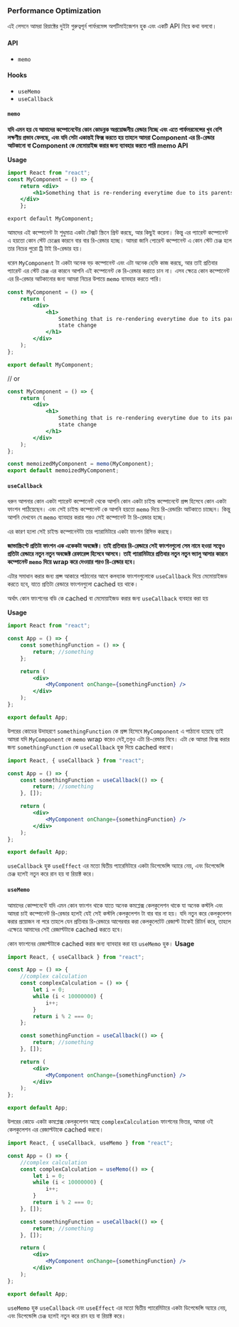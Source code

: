 ### Performance Optimization

এই লেসনে আমরা রিয়াক্টের দুইটা গুরুত্বপূর্ন পার্ফরমেন্স অপটিমাইজেশন হুক এবং একটি API নিয়ে কথা বলবো।

#### API

-   `memo`

#### Hooks

-   `useMemo`
-   `useCallback`

#### `memo`

**যদি এমন হয় যে আমাদের কম্পোনেন্টের কোন কোডব্লক অপ্রয়োজনীয় রেন্ডার নিচ্ছে এবং এতে পার্ফমরমেন্সের খুব বেশি লক্ষণীয় প্রভাব ফেলছে, এবং যদি সেটা একান্তই ফিক্স করতে হয় তাহলে আমরা Component এর রি-রেন্ডার আটকানো বা Component কে মেমোয়াইজ করার জন্য ব্যাবহার করতে পারি memo API**

**Usage**

```jsx
import React from "react";
const MyComponent = () => {
    return <div>
        <h1>Something that is re-rendering everytime due to its parents state change<h1>
    </div>
    };

export default MyComponent;

```

আমদের এই কম্পোনেন্ট টা শুধুমাত্র একটা টেক্সট স্ক্রিনে প্রিন্ট করছে, আর কিছুই করেনা। কিন্তু এর প্যারেন্ট কম্পোনেন্ট এ হয়তো কোন স্টেট চেঞ্জের কারনে বার বার রি-রেন্ডার হচ্ছে। আমরা জানি প্যেরেন্ট কম্পোনেন্ট এ কোন স্টেট চেঞ্জ হলে তার নিচের পুরো ট্রি টাই রি-রেন্ডার হয়।

ধরেন `MyComponent` টা একটা অনেক বড় কম্পোনেন্ট এবং এটা অনেক হেভি কাজ করছে, আর তাই প্রতিবার প্যারেন্ট এর স্টেট চেঞ্জ এর কারনে আপনি এই কম্পোনেন্ট কে রি-রেন্ডার করাতে চান না। এসব ক্ষেত্রে কোন কম্পোনেন্ট এর রি-রেন্ডার আটকানোর জন্য আমরা নিচের উপায়ে `memo` ব্যাবহার করতে পারি।

```jsx
const MyComponent = () => {
    return (
        <div>
            <h1>
                Something that is re-rendering everytime due to its parents
                state change
            </h1>
        </div>
    );
};

export default MyComponent;
```

// or

```jsx
const MyComponent = () => {
    return (
        <div>
            <h1>
                Something that is re-rendering everytime due to its parents
                state change
            </h1>
        </div>
    );
};

const memoizedMyComponent = memo(MyComponent);
export default memoizedMyComponent;
```

#### `useCallback`

ধরুন আপনার কোন একটা প্যারেন্ট কম্পোনেন্ট থেকে আপনি কোন একটা চাইল্ড কম্পোনেন্টে প্রপ্স হিসেবে কোন একটা ফাংশন পাঠিয়েছেন। এবং সেই চাইল্ড কম্পোনেন্ট কে আপনি হয়তো `memo` দিয়ে রি-রেন্ডারিং আটকাতে চাচ্ছেন। কিন্তু আপনি দেখবেন যে `memo` ব্যাবহার করার পরও সেই কম্পোনেন্ট টা রি-রেন্ডার হচ্ছে।

এর কারণ হলো সেই চাইল্ড কম্পোনেন্টটা তার প্যারামিটারে একটা ফাংশন রিসিভ করছে।

**জাভাস্ক্রিপ্টে প্রতিটা ফাংশন এক একেকটা অবজেক্ট। তাই প্রতিবার রি-রেন্ডারে সেই ফাংশনগুলো সেম নামে হওয়া সত্ত্বেও প্রতিটা রেন্ডারে নতুন নতুন অবজেক্ট রেফারেন্স হিসেবে আসবে। তাই প্যারামিটারে প্রতিবার নতুন নতুন ভ্যালু আসার কারনে কম্পোনেন্ট `memo` দিয়ে wrap করে দেওয়ার পরও রি-রেন্ডার হবে।**

এটার সমাধান করার জন্য প্রপ্স আকারে পাঠানোর আগে কলব্যাক ফাংশনগুলোকে `useCallback` দিয়ে মেমোয়াইজড করতে হবে, যাতে প্রতিটা রেন্ডারে ফাংশনগুলো cached হয় থাকে।

অর্থাৎ কোন ফাংশনের বডি কে cached বা মেমোয়াইজড করার জন্য `useCallback` ব্যবহার করা হয়

**Usage**

```jsx
import React from "react";

const App = () => {
    const somethingFunction = () => {
        return; //something
    };

    return (
        <div>
            <MyComponent onChange={somethingFunction} />
        </div>
    );
};

export default App;
```

উপরের কোডের উদাহরণে `somethingFunction` কে প্রপ্স হিসেবে `MyComponent` এ পাঠানো হয়েছে তাই আমরা যদি `MyComponent` কে `memo` wrap করেও দেই,তবুও এটা রি-রেন্ডার নিবে। এটা কে আমরা ফিক্স করার জন্য `somethingFunction` কে `useCallback` হুক দিয়ে cached করবো।

```jsx
import React, { useCallback } from "react";

const App = () => {
    const somethingFunction = useCallback(() => {
        return; //something
    }, []);

    return (
        <div>
            <MyComponent onChange={somethingFunction} />
        </div>
    );
};

export default App;
```

`useCallback` হুক `useEffect` এর মতো দ্বিতীয় প্যারেমিটারে একটা ডিপেন্ডেন্সি অ্যারে নেয়, এবং ডিপেন্ডেন্সি চেঞ্জ হলেই নতুন করে রান হয় বা রিয়াক্ট করে।

#### `useMemo`

আমাদের কোম্পনেন্টে যদি এমন কোন ফাংশন থাকে যাতে অনেক কমপ্লেক্স কেলকুলেশন থাকে যা অনেক কস্টলি এবং আমরা চাই কম্পোনেন্ট রি-রেন্ডার হলেই যেই সেই কস্টলি কেলকুলেশন টা বার বার না হয়। যদি নতুন করে কেলকুলেশন করার প্রয়োজন না পরে তাহলে যেন প্রতিবার রি-রেন্ডারে আগেরবার করা কেলকুলেটেট রেজাল্ট টাকেই রিটার্ন করে, তাহলে এক্ষেত্রে আমাদের সেই রেজাল্টটাকে cached করতে হবে।

কোন ফাংশনের রেজাল্টটাকে cached করার জন্য ব্যাবহার করা হয় `useMemo` হুক। **Usage**

```jsx
import React, { useCallback } from "react";

const App = () => {
    //complex calculation
    const complexCalculation = () => {
        let i = 0;
        while (i < 10000000) {
            i++;
        }
        return i % 2 === 0;
    };

    const somethingFunction = useCallback(() => {
        return; //something
    }, []);

    return (
        <div>
            <MyComponent onChange={somethingFunction} />
        </div>
    );
};

export default App;
```

উপরের কোডে একটা কমপ্লেক্স কেলকুলেশন আছে `complexCalculation` ফাংশনের ভিতর, আমরা ওই কেলকুলেশন এর রেজাল্টটাকে cached করবো।

```jsx
import React, { useCallback, useMemo } from "react";

const App = () => {
    //complex calculation
    const complexCalculation = useMemo(() => {
        let i = 0;
        while (i < 10000000) {
            i++;
        }
        return i % 2 === 0;
    }, []);

    const somethingFunction = useCallback(() => {
        return; //something
    }, []);

    return (
        <div>
            <MyComponent onChange={somethingFunction} />
        </div>
    );
};

export default App;
```

`useMemo` হুক `useCallback` এবং `useEffect` এর মতো দ্বিতীয় প্যারেমিটারে একটা ডিপেন্ডেন্সি অ্যারে নেয়, এবং ডিপেন্ডেন্সি চেঞ্জ হলেই নতুন করে রান হয় বা রিয়াক্ট করে।

